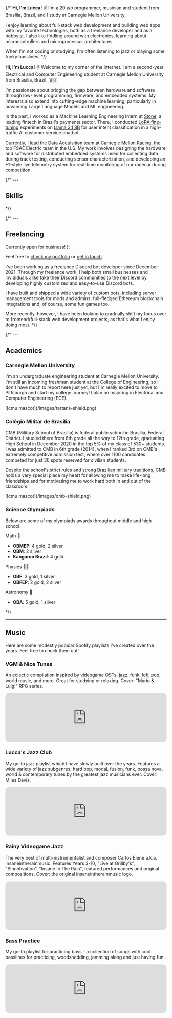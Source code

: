 
{/* **Hi, I'm Lucca!** ✌️ I'm a 20 y/o programmer, musician and student from Brasília, Brazil, and I study at Carnegie Mellon University.

I enjoy learning about full-stack web development and building web apps with my favorite technologies, both as a freelance developer and as a hobbyist. I also like fiddling around with electronics, learning about microcontrollers and microprocessor architectures.

When I'm not coding or studying, I'm often listening to jazz or playing some funky basslines. */}

**Hi, I'm Lucca!** ✌️ Welcome to my corner of the internet. I am a second-year Electrical and Computer Engineering student at Carnegie Mellon University from Brasília, Brazil. 🇧🇷

I’m passionate about bridging the gap between hardware and software through low-level programming, firmware, and embedded systems. My interests also extend into cutting-edge machine learning, particularly in advancing Large Language Models and ML engineering.

In the past, I worked as a Machine Learning Engineering Intern at [Stone](https://investors.stone.co/), a leading fintech in Brazil's payments sector. There, I conducted [LoRA fine-tuning](https://arxiv.org/abs/2106.09685) experiments on [Llama 3.1 8B](https://ai.meta.com/blog/meta-llama-3-1/) for user intent classification in a high-traffic AI customer service chatbot.

Currently, I lead the Data Acquisition team at [Carnegie Mellon Racing](https://www.carnegiemellonracing.org/), the top FSAE Electric team in the U.S. My work involves designing the hardware and software for distributed embedded systems used for collecting data during track testing, conducting sensor characterization, and developing an F1-style live telemetry system for real-time monitoring of our racecar during competition.

{/* ---

## Skills
<div class="grid grid-cols-1 -mt-8">
  <TechGroup
    fullWidth
    title="Programming languages"
    techs={["ts", "js", "python", "html", "css", "c"]}
  />
  <TechGroup
    fullWidth
    title="Frontend frameworks & libraries"
    techs={["nextjs", "react", "tailwind", "astro", "vite", "vue"]}
  />
  <TechGroup
    title="Backend stuff"
    techs={["node", "express", "ws", "discord", "trpc", "vercel", "netlify", "supabase", "aws"]}
  />
  <TechGroup
    title="Databases"
    techs={["postgres", "mysql", "sqlite", "prisma"]}
  />
</div> */}

{/* ---

## Freelancing

  <span class="font-bold bg-gradient-to-r from-sky-400 to-violet-500 text-transparent bg-clip-text">
    Currently open for business!
  </span>
);

<div class="mt-6 space-y-3.5 rounded-r-lg border-l-4 border-blue-500 bg-blue-900 bg-opacity-20 py-1.5 pl-6 pr-5">
  <p><CTA /> Feel free to <a href="/portfolio">check my portfolio</a> or <a href="/contact">get in touch</a>. </p>
</div>

I've been working as a freelance Discord bot developer since December 2021. Through my freelance work, I help both small businesses and invididuals alike take their Discord communities to the next level by developing highly customized and easy-to-use Discord bots.

I have built and shipped a wide variety of custom bots, including server management tools for mods and admins, full-fledged Ethereum blockchain integrations and, of course, some fun games too.

More recently, however, I have been looking to gradually shift my focus over to frontend/full-stack web development projects, as that's what I enjoy doing most. */}

{/* ---

## Academics

### Carnegie Mellon University

I'm an undergraduate engineering student at Carnegie Mellon University. I'm still an incoming freshman student at the College of Engineering, so I don't have much to report here just yet, but I'm really excited to move to Pittsburgh and start my college journey! I plan on majoring in Electrical and Computer Engineering (ECE).

<div class="w-[150px] mx-auto">
  ![cmu mascot](/images/tartans-shield.png)
</div>

### Colégio Militar de Brasília

CMB (Military School of Brasília) is federal public school in Brasília, Federal District. I studied there from 6th grade all the way to 12th grade, graduating High School in December 2020 in the top 5% of my class of 530+ students. I was admitted to CMB in 6th grade (2014), when I ranked 3rd on CMB's extremely competitive admission test, where over 1100 candidates competed for just 30 spots reserved for civilian students.

Despite the school's strict rules and strong Brazilian military traditions, CMB holds a very special place my heart for allowing me to make life-long friendships and for motivating me to work hard both in and out of the classroom.

<div class="w-[100px] mx-auto">
  ![cmu mascot](/images/cmb-shield.png)
</div>

### Science Olympiads

Below are some of my olympiads awards throughout middle and high school.

<div class="flex flex-col gap-2 md:flex-row md:gap-0 justify-between">

<div>

<span class="font-bold">Math 📐</span>

- **OBMEP**: 4 gold, 2 silver
- **OBM**: 2 silver
- **Kangaroo Brazil**: 4 gold

</div>

<div>

<span class="font-bold">Physics 👨‍🔬</span>

- **OBF**: 3 gold, 1 silver
- **OBFEP**: 2 gold, 2 silver

</div>

<div>
<span class="font-bold">Astronomy 🔭</span>

- **OBA**: 5 gold, 1 silver

</div>

</div> */}

---

## Music

Here are some modestly popular Spotify playlists I've created over the years. Feel free to check them out!

### VGM & Nice Tunes

An eclectic compilation inspired by videogame OSTs, jazz, funk, lofi, pop, world music, and more. Great for studying or relaxing. Cover: "Mario & Luigi" RPG series.

<iframe
  style="border-radius:12px"
  src="https://open.spotify.com/embed/playlist/7MhAzE6HIL1TliHP599JUy?utm_source=generator"
  width="100%"
  height="152"
  frameBorder="0"
  allowfullscreen=""
  allow="autoplay; clipboard-write; encrypted-media; fullscreen; picture-in-picture"
  loading="lazy"
></iframe>

### Lucca's Jazz Club

My go-to jazz playlist which I have slowly built over the years. Features a wide variety of jazz subgenres: hard bop, modal, fusion, funk, bossa nova, world & contemporary tunes by the greatest jazz musicians ever. Cover: Miles Davis.

<iframe
  style="border-radius:12px"
  src="https://open.spotify.com/embed/playlist/0PRoFWELdXLR2qIkVzKgSp?utm_source=generator"
  width="100%"
  height="152"
  frameBorder="0"
  allowfullscreen=""
  allow="autoplay; clipboard-write; encrypted-media; fullscreen; picture-in-picture"
  loading="lazy"
></iframe>

### Rainy Videogame Jazz

The very best of multi-instrumentalist and composer Carlos Eiene a.k.a. insaneintherainmusic. Features Years 3-10, "Live at Grillby's", "Sinnohvation", "Insane In The Rain", featured performances and original compositions. Cover: the original insaneintherainmusic logo.

<iframe
  style="border-radius:12px"
  src="https://open.spotify.com/embed/playlist/48YqiDVQEkPyDCnfe6ZPaE?utm_source=generator"
  width="100%"
  height="152"
  frameBorder="0"
  allowfullscreen=""
  allow="autoplay; clipboard-write; encrypted-media; fullscreen; picture-in-picture"
  loading="lazy"
></iframe>

### Bass Practice

My go-to playlist for practicing bass - a collection of songs with cool basslines for practicing, woodshedding, jamming along and just having fun.

<iframe
  style="border-radius:12px"
  src="https://open.spotify.com/embed/playlist/6Q8AGHwFtIZfujqvfm84uq?utm_source=generator"
  width="100%"
  height="152"
  frameBorder="0"
  allowfullscreen=""
  allow="autoplay; clipboard-write; encrypted-media; fullscreen; picture-in-picture"
  loading="lazy"
></iframe>

